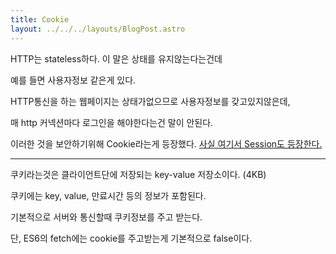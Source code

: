 ```yaml
---
title: Cookie
layout: ../../../layouts/BlogPost.astro
---
```


HTTP는 stateless하다. 이 말은 상태를 유지않는다는건데

예를 들면 사용자정보 같은게 있다.

HTTP통신을 하는 웹페이지는 상태가없으므로 사용자정보를 갖고있지않은데,

매 http 커넥션마다 로그인을 해야한다는건 말이 안된다.

이러한 것을 보안하기위해 Cookie라는게 등장했다. [사실 여기서 Session도 등장한다.](./session)

---

쿠키라는것은 클라이언트단에 저장되는 key-value 저장소이다. (4KB)

쿠키에는 key, value, 만료시간 등의 정보가 포함된다.

기본적으로 서버와 통신할때 쿠키정보를 주고 받는다.

단, ES6의 fetch에는 cookie를 주고받는게 기본적으로 false이다.